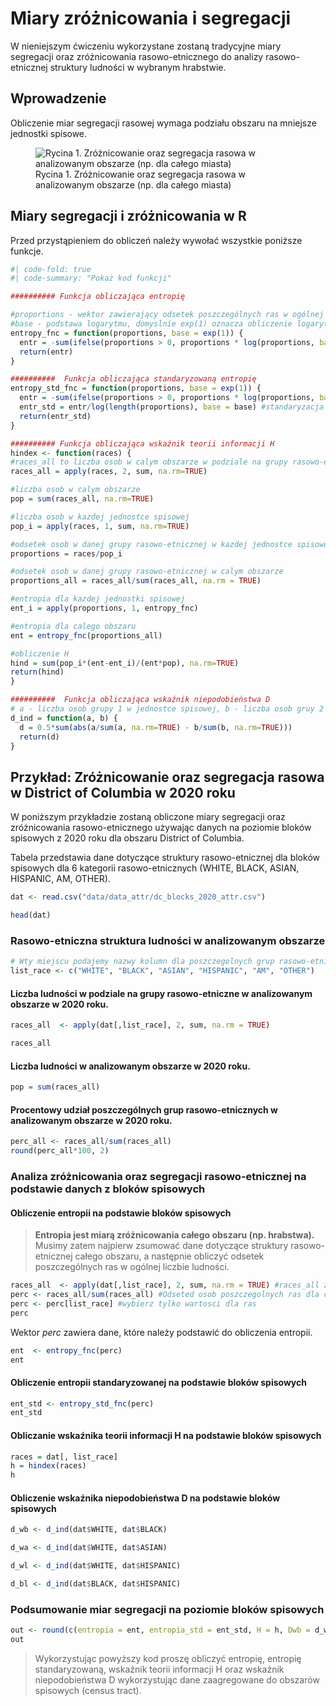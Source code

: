 # Miary zróżnicowania i segregacji 

W nieniejszym ćwiczeniu wykorzystane zostaną tradycyjne miary segregacji oraz zróżnicowania rasowo-etnicznego do analizy rasowo-etnicznej struktury ludności w wybranym hrabstwie. 

## Wprowadzenie

Obliczenie miar segregacji rasowej wymaga podziału obszaru na mniejsze jednostki spisowe.

![Rycina 1. Zróżnicowanie oraz segregacja rasowa w analizowanym obszarze (np. dla całego miasta)](figures/3_ex1.png)

## Miary segregacji i zróżnicowania w R

Przed przystąpieniem do obliczeń należy wywołać wszystkie poniższe funkcje.

```r
#| code-fold: true
#| code-summary: "Pokaż kod funkcji"

########## Funkcja obliczająca entropię 

#proportions - wektor zawierający odsetek poszczególnych ras w ogólnej liczbie ludności (wartości od 0 do 1)
#base - podstawa logarytmu, domyslnie exp(1) oznacza obliczenie logarytmu naturalnego 
entropy_fnc = function(proportions, base = exp(1)) {
  entr = -sum(ifelse(proportions > 0, proportions * log(proportions, base = base), 0))
  return(entr)
}

##########  Funkcja obliczająca standaryzowaną entropię
entropy_std_fnc = function(proportions, base = exp(1)) {
  entr = -sum(ifelse(proportions > 0, proportions * log(proportions, base = base), 0)) #obliczenie entropii
  entr_std = entr/log(length(proportions), base = base) #standaryzacja
  return(entr_std)
}

########## Funkcja obliczająca wskaźnik teorii informacji H 
hindex <- function(races) {
#races_all to liczba osob w calym obszarze w podziale na grupy rasowo-etniczne
races_all = apply(races, 2, sum, na.rm=TRUE)

#liczba osob w calym obszarze
pop = sum(races_all, na.rm=TRUE)

#liczba osob w kazdej jednostce spisowej
pop_i = apply(races, 1, sum, na.rm=TRUE)

#odsetek osob w danej grupy rasowo-etnicznej w kazdej jednostce spisowej
proportions = races/pop_i

#odsetek osob w danej grupy rasowo-etnicznej w calym obszarze
proportions_all = races_all/sum(races_all, na.rm = TRUE)

#entropia dla kazdej jednostki spisowej
ent_i = apply(proportions, 1, entropy_fnc)

#entropia dla calego obszaru
ent = entropy_fnc(proportions_all) 

#obliczenie H
hind = sum(pop_i*(ent-ent_i)/(ent*pop), na.rm=TRUE)
return(hind)
}

##########  Funkcja obliczająca wskaźnik niepodobieństwa D
# a - liczba osob grupy 1 w jednostce spisowej, b - liczba osob gruy 2 w jednostce spisowej
d_ind = function(a, b) {
  d = 0.5*sum(abs(a/sum(a, na.rm=TRUE) - b/sum(b, na.rm=TRUE)))
  return(d)
}
```

## Przykład: Zróżnicowanie oraz segregacja rasowa w District of Columbia w 2020 roku

W poniższym przykładzie zostaną obliczone miary segregacji oraz zróżnicowania rasowo-etnicznego używając danych na poziomie bloków spisowych z 2020 roku dla obszaru District of Columbia.

Tabela przedstawia dane dotyczące struktury rasowo-etnicznej dla bloków spisowych dla 6 kategorii rasowo-etnicznych (WHITE, BLACK, ASIAN, HISPANIC, AM, OTHER).

```r
dat <- read.csv("data/data_attr/dc_blocks_2020_attr.csv")
```

```r
head(dat)
```

### Rasowo-etniczna struktura ludności w analizowanym obszarze

```r
# Wty miejscu podajemy nazwy kolumn dla poszczegolnych grup rasowo-etnicznych zgodne z wczytanym wczesniej plikiem csv
list_race <- c("WHITE", "BLACK", "ASIAN", "HISPANIC", "AM", "OTHER")
```

#### Liczba ludności w podziale na grupy rasowo-etniczne w analizowanym obszarze w 2020 roku. {.unnumbered}

```r
races_all  <- apply(dat[,list_race], 2, sum, na.rm = TRUE)
```

```r
races_all
```

#### Liczba ludności w analizowanym obszarze w 2020 roku.{.unnumbered}

```r
pop = sum(races_all)
```

#### Procentowy udział poszczególnych grup rasowo-etnicznych w analizowanym obszarze w 2020 roku. {.unnumbered}

```r
perc_all <- races_all/sum(races_all)
round(perc_all*100, 2)
```

### Analiza zróżnicowania oraz segregacji rasowo-etnicznej na podstawie danych z bloków spisowych

#### Obliczenie entropii na podstawie bloków spisowych {.unnumbered}

> **Entropia jest miarą zróżnicowania całego obszaru (np. hrabstwa).** Musimy zatem najpierw zsumować dane dotyczące struktury rasowo-etnicznej całego obszaru, a następnie obliczyć odsetek poszczególnych ras w ogólnej liczbie ludności.

```r
races_all  <- apply(dat[,list_race], 2, sum, na.rm = TRUE) #races_all zawiera liczbę osob wg ras dla całego obszaru
perc <- races_all/sum(races_all) #Odseted osob poszczegolnych ras dla calego obszaru
perc <- perc[list_race] #wybierz tylko wartosci dla ras
perc
```

Wektor *perc* zawiera dane, które należy podstawić do obliczenia entropii.

```r
ent  <- entropy_fnc(perc)
ent
```

#### Obliczenie entropii standaryzowanej na podstawie bloków spisowych {.unnumbered}

```r
ent_std <- entropy_std_fnc(perc)
ent_std
```

#### Obliczanie wskaźnika teorii informacji H na podstawie bloków spisowych {.unnumbered}

```r
races = dat[, list_race]
h = hindex(races)
h
```

#### Obliczenie wskaźnika niepodobieństwa D na podstawie bloków spisowych {.unnumbered}

```r
d_wb <- d_ind(dat$WHITE, dat$BLACK)
```

```r
d_wa <- d_ind(dat$WHITE, dat$ASIAN)
```

```r
d_wl <- d_ind(dat$WHITE, dat$HISPANIC)
```

```r
d_bl <- d_ind(dat$BLACK, dat$HISPANIC)
```

### Podsumowanie miar segregacji na poziomie bloków spisowych

```r
out <- round(c(entropia = ent, entropia_std = ent_std, H = h, Dwb = d_wb, Dwa = d_wa, Dwl = d_wl, Dbl = d_bl), 3)
out
```

> Wykorzystując powyższy kod proszę obliczyć entropię, entropię standaryzowaną, wskaźnik teorii informacji H oraz wskaźnik niepodobieństwa D wykorzystując dane zaagregowane do obszarów spisowych (census tract).
